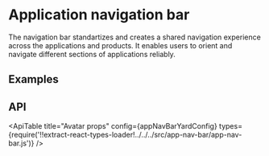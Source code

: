 <!--
Copyright (c) 2018-2020 Uber Technologies, Inc.

This source code is licensed under the MIT license found in the
LICENSE file in the root directory of this source tree.
-->





<SEO
  description="The shared navigation bar component enables users to orient and navigate different sections of applications reliably."
  keywords="navigation, menu, app header, app navigation bar"
/>


# Application navigation bar

The navigation bar standartizes and creates a shared navigation experience across the applications and products.
It enables users to orient and navigate different sections of applications reliably.

## Examples

<Example title="Web application navigation bar " path="app-bar-nav/basic.js">
  <Basic />
</Example>

## API

<ApiTable
  title="Avatar props"
  config={appNavBarYardConfig}
  types={require('!!extract-react-types-loader!../../../src/app-nav-bar/app-nav-bar.js')}
/>

<Exports
  component={AppNavBarExports}
  title="Navigation bar exports"
  path="baseui/app-nav-bar"
/>
